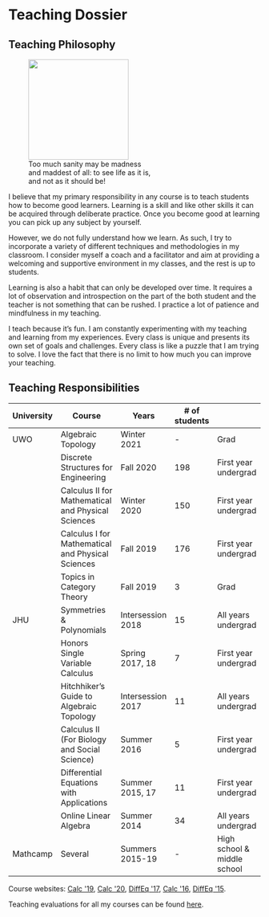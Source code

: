 
# Teaching Dossier

## Teaching Philosophy


<figure class="right">
  <a href="https://en.wikipedia.org/wiki/Don_Quixote_(Picasso)"><img src="https://upload.wikimedia.org/wikipedia/en/7/73/Don_Quixote_%281955%29_by_Pablo_Picasso.jpg" width="200px" /></a>
  <figcaption>Too much sanity may be madness<br/> and maddest of all: to see life as it is, <br/> and not as it should be!</figcaption>
</figure>

I believe that my primary responsibility in any course is to teach students how to become good learners. 
Learning is a skill and like other skills it can be acquired through deliberate practice.
Once you become good at learning you can pick up any subject by yourself.

However, we do not fully understand how we learn. 
As such, I try to incorporate a variety of different techniques and methodologies in my classroom.
I consider myself a coach and a facilitator and aim at providing a welcoming and supportive environment in my classes, and the rest is up to students.

Learning is also a habit that can only be developed over time.
It requires a lot of observation and introspection on the part of the both student and the teacher is not something that can be rushed.
I practice a lot of patience and mindfulness in my teaching.

I teach because it's fun.
I am constantly experimenting with my teaching and learning from my experiences.
Every class is unique and presents its own set of goals and challenges. 
Every class is like a puzzle that I am trying to solve. 
I love the fact that there is no limit to how much you can improve your teaching.

<!-- Finally, I'm interested in learning about research related to education. 
My background is in hard sciences so I'm skeptical about the validity of educational research but I'm hoping that this opinion will change once I read more about it in depth. -->

## Teaching Responsibilities 

| University | Course                                             | Years             | # of students |                             |
|------------|----------------------------------------------------|-------------------|---------------|-----------------------------|
| UWO        | Algebraic Topology                                 | Winter 2021       | -             | Grad                        |
|            | Discrete Structures for Engineering                | Fall 2020         | 198           | First year undergrad        |
|            | Calculus II for Mathematical and Physical Sciences | Winter 2020       | 150           | First year undergrad        |
|            | Calculus I for Mathematical and Physical Sciences  | Fall 2019         | 176           | First year undergrad        |
|            | Topics in Category Theory                          | Fall 2019         | 3             | Grad                        |
| JHU        | Symmetries & Polynomials                           | Intersession 2018 | 15            | All years undergrad         |
|            | Honors Single Variable Calculus                    | Spring 2017, 18   | 7             | First year undergrad        |
|            | Hitchhiker’s Guide to Algebraic Topology           | Intersession 2017 | 11            | All years undergrad         |
|            | Calculus II (For Biology and Social Science)       | Summer 2016       | 5             | First year undergrad        |
|            | Differential Equations with Applications           | Summer 2015, 17   | 11            | First year undergrad        |
|            | Online Linear Algebra                              | Summer 2014       | 34            | All years undergrad         |
| Mathcamp   | Several                                            | Summers 2015-19   | -             | High school & middle school |

Course websites: [Calc \'19], [Calc \'20], [DiffEq \'17], [Calc \'16], [DiffEq \'15].

Teaching evaluations for all my courses can be found [here](https://tinyurl.com/nakade-evals).


[apurvanakade.github.io/courses/2018_Honors_Calc/]: https://apurvanakade.github.io/courses/2018_Honors_Calc/index.html


[Zybooks]: https://learn.zybooks.com/zybook/UWOMath2151ANakadeFall2020
[www.youtube.com/playlist?list=PLXAOfwfSuiKm3cL-JftD9ndrjYi7fPcqN]: https://www.youtube.com/playlist?list=PLXAOfwfSuiKm3cL-JftD9ndrjYi7fPcqN
[WeBWork]: https://webwork.maa.org/



[DiffEq \'15]: https://drive.google.com/drive/folders/1X7WKPhBljbXt6dBt278t2lKUlWUKIU5Z?usp=sharing
[DiffEq \'17]: https://drive.google.com/drive/folders/1_lSraXoUwk7CmStg23T1nHpYvf9zq9jA?usp=sharing
[Calc \'16]: https://drive.google.com/drive/folders/199dY1MF3TWhJ6gUKQyPf_7YK6rO36HZc?usp=sharing
[Calc \'19]: https://www.youtube.com/playlist?list=PLXAOfwfSuiKkdSQB2tVu_KcYMWhZpK19J
[Calc \'20]: https://drive.google.com/drive/folders/1MkXy0CPOKqSJANr9QSD4gwYdMYjVcdmV?usp=sharing